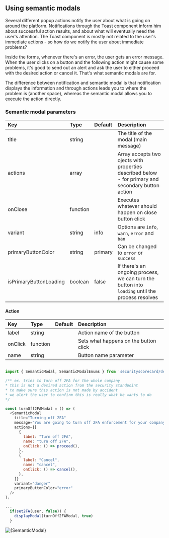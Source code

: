 

<Meta title="code examples/using semantic modals" />

## Using semantic modals

Several different popup actions notify the user about what is going on around the platform. Notifications through the Toast component inform him about successful action results, and about what will eventually need the user's attention. The Toast component is mostly not related to the user's immediate actions - so how do we notify the user about immediate problems?

Inside the forms, whenever there's an error, the user gets an error message. When the user clicks on a button and the following action might cause some problems, it's good to send out an alert and ask the user to either proceed with the desired action or cancel it. That's what semantic modals are for.

The difference between notification and semantic modal is that notification displays the information and through actions leads you to where the problem is (another space), whereas the semantic modal allows you to execute the action directly.

### Semantic modal parameters

| Key                    | Type     | Default | Description                                                                                        |
| :--------------------- | :------- | :------ | :------------------------------------------------------------------------------------------------- |
| title                  | string   |         | The title of the modal (main message)                                                              |
| actions                | array    |         | Array accepts two ojects with properties described below - for primary and secondary button action |
| onClose                | function |         | Executes whatever should happen on close button click                                              |
| variant                | string   | info    | Options are `info`, `warn`, `error` and `ban`                                                      |
| primaryButtonColor     | string   | primary | Can be changed to `error` or `success`                                                             |
| isPrimaryButtonLoading | boolean  | false   | If there's an ongoing process, we can turn the button into `loading` until the process resolves    |

#### Action

| Key     | Type     | Default | Description                           |
| :------ | :------- | :------ | :------------------------------------ |
| label   | string   |         | Action name of the button             |
| onClick | function |         | Sets what happens on the button click |
| name    | string   |         | Button name parameter                 |

```js

import { SemanticModal, SemanticModalEnums } from 'securityscorecard/design-system';

/** ex. tries to turn off 2FA for the whole company
* this is not a desired action from the security standpoint
* to make sure this action is not made by accident
* we alert the user to confirm this is really what he wants to do
*/

const turnOff2FAModal = () => (
  <SemanticModal
    title="Turning off 2FA"
    message="You are going to turn off 2FA enforcement for your company. This action will decrease your sign up security. Are you sure you want to proceed?"
    actions={[
      {
        label: "Turn off 2FA",
        name: "turn off 2FA",
        onClick: () => proceed(),
      },
      {
        label: "Cancel",
        name: "cancel",
        onClick: () => cancel(),
      },
    ]}
    variant="danger"
    primaryButtonColor="error"
  />
);

...
  if(set2FA(user, false)) {
    displayModal(turnOff2FAModal, true)
  }

```

<img alt={SemanticModal} src="Image alt" width={640} />
